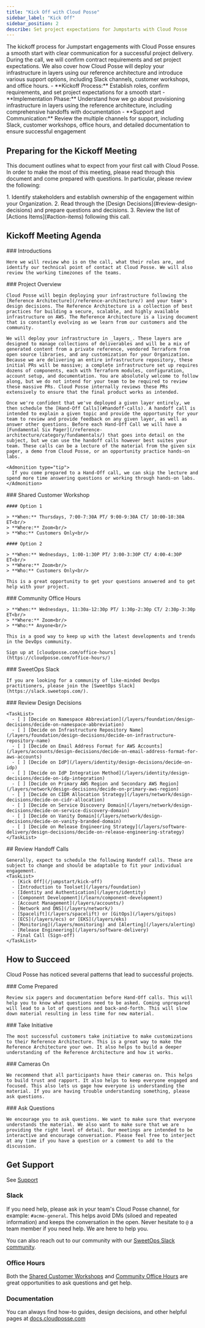 ```yaml
---
title: "Kick Off with Cloud Posse"
sidebar_label: "Kick Off"
sidebar_position: 2
describe: Set project expectations for Jumpstarts with Cloud Posse
---
```


<Intro>
The kickoff process for Jumpstart engagements with Cloud Posse ensures a smooth start with clear communication for a successful project delivery. During the call, we will confirm contract requirements and set project expectations. We also cover how Cloud Posse will deploy your infrastructure in layers using our reference architecture and introduce various support options, including Slack channels, customer workshops, and office hours.
</Intro>

<KeyPoints title="We Will Review">
- **Kickoff Process:** Establish roles, confirm requirements, and set project expectations for a smooth start
- **Implementation Phase:** Understand how we go about provisioning infrastructure in layers using the reference architecture, including comprehensive handoffs with documentation
- **Support and Communication:** Review the multiple channels for support, including Slack, customer workshops, office hours, and detailed documentation to ensure successful engagement
</KeyPoints>

## Preparing for the Kickoff Meeting

This document outlines what to expect from your first call with Cloud Posse. In order to make the most of this meeting, please read through this document and come prepared with questions. In particular, please review the following:

<Steps>
1. Identify stakeholders and establish ownership of the engagement within your Organization.
2. Read through the [Design Decisions](#review-design-decisions) and prepare questions and decisions.
3. Review the list of [Actions Items](#action-items) following this call.
</Steps>

## Kickoff Meeting Agenda

<Steps>
  <Step>
    ### <StepNumber/> Introductions

    Here we will review who is on the call, what their roles are, and identify our technical point of contact at Cloud Posse. We will also review the working timezones of the teams.
  </Step>

  <Step>
    ### <StepNumber/> Project Overview

    Cloud Posse will begin deploying your infrastructure following the [Reference Architecture](/reference-architecture/) and your team's design decisions. The Reference Architecture is a collection of best practices for building a secure, scalable, and highly available infrastructure on AWS. The Reference Architecture is a living document that is constantly evolving as we learn from our customers and the community.

    We will deploy your infrastructure in _layers_. These layers are designed to manage collections of deliverables and will be a mix of generated content from a private reference, vendored Terraform from open source libraries, and any customization for your Organization. Because we are delivering an entire infrastructure repository, these initial PRs will be massive; a complete infrastructure set up requires dozens of components, each with Terraform modules, configuration, account setup, and documentation. You are absolutely welcome to follow along, but we do not intend for your team to be required to review these massive PRs. Cloud Posse internally reviews these PRs extensively to ensure that the final product works as intended.

    Once we're confident that we've deployed a given layer entirely, we then schedule the [Hand-Off Calls](#handoff-calls). A handoff call is intended to explain a given topic and provide the opportunity for your team to review and provide feedback on any given layer, as well as answer other questions. Before each Hand-Off Call we will have a [Fundamental Six Pager](/reference-architecture/category/fundamentals/) that goes into detail on the subject, but we can use the handoff calls however best suites your team. These calls can be a lecture of the material from the given six pager, a demo from Cloud Posse, or an opportunity practice hands-on labs.

    <Admonition type="tip">
      If you come prepared to a Hand-Off call, we can skip the lecture and spend more time answering questions or working through hands-on labs.
    </Admonition>
  </Step>

  <Step>
    ### <StepNumber/> Shared Customer Workshop

    #### Option 1

    > **When:** Thursdays, 7:00-7:30A PT/ 9:00-9:30A CT/ 10:00-10:30A ET<br/>
    > **Where:** Zoom<br/>
    > **Who:** Customers Only<br/>

    #### Option 2

    > **When:** Wednesdays, 1:00-1:30P PT/ 3:00-3:30P CT/ 4:00-4:30P ET<br/>
    > **Where:** Zoom<br/>
    > **Who:** Customers Only<br/>

    This is a great opportunity to get your questions answered and to get help with your project.
  </Step>

  <Step>
    ### <StepNumber/> Community Office Hours

    > **When:** Wednesdays, 11:30a-12:30p PT/ 1:30p-2:30p CT/ 2:30p-3:30p ET<br/>
    > **Where:** Zoom<br/>
    > **Who:** Anyone<br/>

    This is a good way to keep up with the latest developments and trends in the DevOps community.

    Sign up at [cloudposse.com/office-hours](https://cloudposse.com/office-hours/)
  </Step>

  <Step>
    ### <StepNumber/> SweetOps Slack

    If you are looking for a community of like-minded DevOps practitioners, please join the [SweetOps Slack](https://slack.sweetops.com/).
  </Step>

  <Step>
    ### <StepNumber/> Review Design Decisions

    <TaskList>
      - [ ] [Decide on Namespace Abbreviation](/layers/foundation/design-decisions/decide-on-namespace-abbreviation)
      - [ ] [Decide on Infrastructure Repository Name](/layers/foundation/design-decisions/decide-on-infrastructure-repository-name)
      - [ ] [Decide on Email Address Format for AWS Accounts](/layers/accounts/design-decisions/decide-on-email-address-format-for-aws-accounts)
      - [ ] [Decide on IdP](/layers/identity/design-decisions/decide-on-idp)
      - [ ] [Decide on IdP Integration Method](/layers/identity/design-decisions/decide-on-idp-integration)
      - [ ] [Decide on Primary AWS Region and Secondary AWS Region](/layers/network/design-decisions/decide-on-primary-aws-region)
      - [ ] [Decide on CIDR Allocation Strategy](/layers/network/design-decisions/decide-on-cidr-allocation)
      - [ ] [Decide on Service Discovery Domain](/layers/network/design-decisions/decide-on-service-discovery-domain)
      - [ ] [Decide on Vanity Domain](/layers/network/design-decisions/decide-on-vanity-branded-domain)
      - [ ] [Decide on Release Engineering Strategy](/layers/software-delivery/design-decisions/decide-on-release-engineering-strategy)
    </TaskList>
  </Step>

  <Step>
    ## <StepNumber/> Review Handoff Calls

    Generally, expect to schedule the following Handoff calls. These are subject to change and should be adaptable to fit your individual engagement.
    <TaskList>
      - [Kick Off](/jumpstart/kick-off)
      - [Introduction to Toolset](/layers/foundation)
      - [Identity and Authentication](/layers/identity)
      - [Component Development](/learn/component-development)
      - [Account Management](/layers/accounts/)
      - [Network and DNS](/layers/network/)
      - [Spacelift](/layers/spacelift) or [GitOps](/layers/gitops)
      - [ECS](/layers/ecs) or [EKS](/layers/eks)
      - [Monitoring](/layers/monitoring) and [Alerting](/layers/alerting)
      - [Release Engineering](/layers/software-delivery)
      - Final Call (Sign-off)
    </TaskList>
  </Step>
</Steps>


## How to Succeed

Cloud Posse has noticed several patterns that lead to successful projects.

<Steps>
  <Step>
    ### <StepNumber/> Come Prepared

    Review six pagers and documentation before Hand-Off calls. This will help you to know what questions need to be asked. Coming unprepared will lead to a lot of questions and back-and-forth. This will slow down material resulting in less time for new material.
  </Step>

  <Step>
    ### <StepNumber/> Take Initiative

    The most successful customers take initiative to make customizations to their Reference Architecture. This is a great way to make the Reference Architecture your own. It also helps to build a deeper understanding of the Reference Architecture and how it works.
  </Step>

  <Step>
    ### <StepNumber/> Cameras On

    We recommend that all participants have their cameras on. This helps to build trust and rapport. It also helps to keep everyone engaged and focused. This also lets us gage how everyone is understanding the material. If you are having trouble understanding something, please ask questions.
  </Step>

  <Step>
    ### <StepNumber/> Ask Questions

    We encourage you to ask questions. We want to make sure that everyone understands the material. We also want to make sure that we are providing the right level of detail. Our meetings are intended to be interactive and encourage conversation. Please feel free to interject at any time if you have a question or a comment to add to the discussion.
  </Step>
</Steps>

## Get Support

See [Support](/support)

### Slack

If you need help, please ask in your team's Cloud Posse channel, for example: `#acme-general`. This helps avoid DMs (siloed and repeated information) and keeps the conversation in the open. Never hesitate to `@` a team member if you need help. We are here to help you.

You can also reach out to our community with our [SweetOps Slack community](#sweetops-slack).

### Office Hours

Both the [Shared Customer Workshops](#shared-customer-workshop) and [Community Office Hours](#community-office-hours) are great opportunities to ask questions and get help.

### Documentation

You can always find how-to guides, design decisions, and other helpful pages at [docs.cloudposse.com](/)

